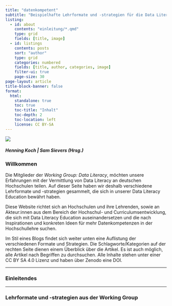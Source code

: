 ---
title: "datenkompetent"
subtitle: "Beispielhafte Lehrformate und -strategien für die Data Literacy Education an deutschen Hochschulen"
listing:
  - id: about
    contents: "einleitung/*.qmd"
    type: grid
    fields: [title, image]
  - id: listings
    contents: posts
    sort: "author"
    type: grid
    categories: numbered
    fields: [title, author, categories, image]
    filter-ui: true
    page-size: 30
page-layout: article
title-block-banner: false
format:
  html: 
    standalone: true
    toc: true 
    toc-title: "Inhalt"
    toc-depth: 2
    toc-location: left
    license: CC BY-SA
---

:::{.column-margin} 
![](logos/profile1.jpg)
:::

##### Henning Koch | Sam Sievers (Hrsg.)

### Willkommen

Die Mitglieder der *Working Group: Data Literacy*, möchten unsere Erfahrungen mit der Vermittlung von Data Literacy an deutschen Hochschulen teilen. Auf dieser Seite haben wir deshalb verschiedene Lehrformate und -strategien gesammelt, die sich in unserer Data Literacy Education bewährt haben.  

Diese Website richtet sich an Hochschulen und ihre Lehrenden, sowie an Akteur:innen aus dem Bereich der Hochschul- und Curriculumsentwicklung, die sich mit Data Literacy Education auseinandersetzen und die nach Inspirationen und konkreten Ideen für mehr Datenkompetenzen in der Hochschullehre suchen.  

Im Stil eines Blogs findet sich weiter unten eine Auflistung der verschiedenen Formate und Strategien. Die Schlagworte/Kategorien auf der rechten Seite dienen einem Überblick über die Artikel. Es ist auch möglich, alle Artikel nach Begriffen zu durchsuchen. Alle Inhalte stehen unter einer CC BY SA 4.0 Lizenz und haben über Zenodo eine DOI. 


___

### Einleitendes


::: {#about}
:::

___

### Lehrformate und -strategien aus der Working Group

::: {#listings}
:::

<!-- Ein besonderer Dank gilt Carola Kusch für die Übernahme großer Teile des Lektorats sowie das wertvolle Feedback. -->
